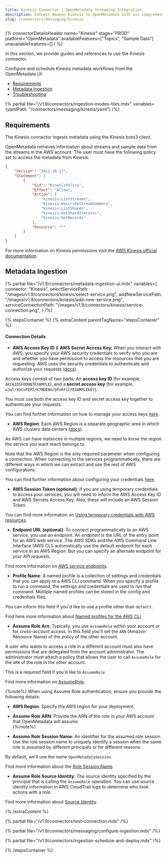 ```yaml
---
title: Kinesis Connector | OpenMetadata Streaming Integration
description: Connect Amazon Kinesis to OpenMetadata with our comprehensive connector guide. Set up real-time streaming data ingestion and metadata extraction easily.
slug: /connectors/messaging/kinesis
---
```


{% connectorDetailsHeader
name="Kinesis"
stage="PROD"
platform="OpenMetadata"
availableFeatures=["Topics", "Sample Data"]
unavailableFeatures=[]
/ %}

In this section, we provide guides and references to use the Kinesis connector.

Configure and schedule Kinesis metadata workflows from the OpenMetadata UI:

- [Requirements](#requirements)
- [Metadata Ingestion](#metadata-ingestion)
- [Troubleshooting](/connectors/messaging/kinesis/troubleshooting)

{% partial file="/v1.9/connectors/ingestion-modes-tiles.mdx" variables={yamlPath: "/connectors/messaging/kinesis/yaml"} /%}

## Requirements

The Kinesis connector ingests metadata using the Kinesis boto3 client.

OpenMetadata retrieves information about streams and sample data from the streams in the AWS account.
The user must have the following policy set to access the metadata from Kinesis.

```json
{
    "Version": "2012-10-17",
    "Statement": [
        {
            "Sid": "KinesisPolicy",
            "Effect": "Allow",
            "Action": [
                "kinesis:ListStreams",
                "kinesis:DescribeStreamSummary",
                "kinesis:ListShards",
                "kinesis:GetShardIterator",
                "kinesis:GetRecords"
            ],
            "Resource": "*"
        }
    ]
}
```

For more information on Kinesis permissions visit the [AWS Kinesis official documentation](https://docs.aws.amazon.com/streams/latest/dev/controlling-access.html).

## Metadata Ingestion

{% partial 
  file="/v1.9/connectors/metadata-ingestion-ui.mdx" 
  variables={
    connector: "Kinesis", 
    selectServicePath: "/images/v1.9/connectors/kinesis/select-service.png",
    addNewServicePath: "/images/v1.9/connectors/kinesis/add-new-service.png",
    serviceConnectionPath: "/images/v1.9/connectors/kinesis/service-connection.png",
} 
/%}

{% stepsContainer %}
{% extraContent parentTagName="stepsContainer" %}

#### Connection Details

- **AWS Access Key ID** & **AWS Secret Access Key**: When you interact with AWS, you specify your AWS security credentials to verify who you are and whether you have
  permission to access the resources that you are requesting. AWS uses the security credentials to authenticate and
  authorize your requests ([docs](https://docs.aws.amazon.com/IAM/latest/UserGuide/security-creds.html)).

Access keys consist of two parts: An **access key ID** (for example, `AKIAIOSFODNN7EXAMPLE`), and a **secret access key** (for example, `wJalrXUtnFEMI/K7MDENG/bPxRfiCYEXAMPLEKEY`).

You must use both the access key ID and secret access key together to authenticate your requests.

You can find further information on how to manage your access keys [here](https://docs.aws.amazon.com/IAM/latest/UserGuide/id_credentials_access-keys.html).

- **AWS Region**: Each AWS Region is a separate geographic area in which AWS clusters data centers ([docs](https://docs.aws.amazon.com/AmazonRDS/latest/UserGuide/Concepts.RegionsAndAvailabilityZones.html)).

As AWS can have instances in multiple regions, we need to know the region the service you want reach belongs to.

Note that the AWS Region is the only required parameter when configuring a connection. When connecting to the
services programmatically, there are different ways in which we can extract and use the rest of AWS configurations.

You can find further information about configuring your credentials [here](https://boto3.amazonaws.com/v1/documentation/api/latest/guide/credentials.html#configuring-credentials).

- **AWS Session Token (optional)**: If you are using temporary credentials to access your services, you will need to inform the AWS Access Key ID
  and AWS Secrets Access Key. Also, these will include an AWS Session Token.

You can find more information on [Using temporary credentials with AWS resources](https://docs.aws.amazon.com/IAM/latest/UserGuide/id_credentials_temp_use-resources.html).

- **Endpoint URL (optional)**: To connect programmatically to an AWS service, you use an endpoint. An *endpoint* is the URL of the
  entry point for an AWS web service. The AWS SDKs and the AWS Command Line Interface (AWS CLI) automatically use the
  default endpoint for each service in an AWS Region. But you can specify an alternate endpoint for your API requests.

Find more information on [AWS service endpoints](https://docs.aws.amazon.com/general/latest/gr/rande.html).

- **Profile Name**: A named profile is a collection of settings and credentials that you can apply to a AWS CLI command.
  When you specify a profile to run a command, the settings and credentials are used to run that command.
  Multiple named profiles can be stored in the config and credentials files.

You can inform this field if you'd like to use a profile other than `default`.

Find here more information about [Named profiles for the AWS CLI](https://docs.aws.amazon.com/cli/latest/userguide/cli-configure-profiles.html).

- **Assume Role Arn**: Typically, you use `AssumeRole` within your account or for cross-account access. In this field you'll set the
  `ARN` (Amazon Resource Name) of the policy of the other account.

A user who wants to access a role in a different account must also have permissions that are delegated from the account
administrator. The administrator must attach a policy that allows the user to call `AssumeRole` for the `ARN` of the role in the other account.

This is a required field if you'd like to `AssumeRole`.

Find more information on [AssumeRole](https://docs.aws.amazon.com/STS/latest/APIReference/API_AssumeRole.html).

{%note%}
When using Assume Role authentication, ensure you provide the following details:  
- **AWS Region**: Specify the AWS region for your deployment.  
- **Assume Role ARN**: Provide the ARN of the role in your AWS account that OpenMetadata will assume.  
{%/note%}

- **Assume Role Session Name**: An identifier for the assumed role session. Use the role session name to uniquely identify a session when the same role
  is assumed by different principals or for different reasons.

By default, we'll use the name `OpenMetadataSession`.

Find more information about the [Role Session Name](https://docs.aws.amazon.com/STS/latest/APIReference/API_AssumeRole.html#:~:text=An%20identifier%20for%20the%20assumed%20role%20session.).

- **Assume Role Source Identity**: The source identity specified by the principal that is calling the `AssumeRole` operation. You can use source identity
  information in AWS CloudTrail logs to determine who took actions with a role.

Find more information about [Source Identity](https://docs.aws.amazon.com/STS/latest/APIReference/API_AssumeRole.html#:~:text=Required%3A%20No-,SourceIdentity,-The%20source%20identity).

{% /extraContent %}

{% partial file="/v1.9/connectors/test-connection.mdx" /%}

{% partial file="/v1.9/connectors/messaging/configure-ingestion.mdx" /%}

{% partial file="/v1.9/connectors/ingestion-schedule-and-deploy.mdx" /%}

{% /stepsContainer %}
